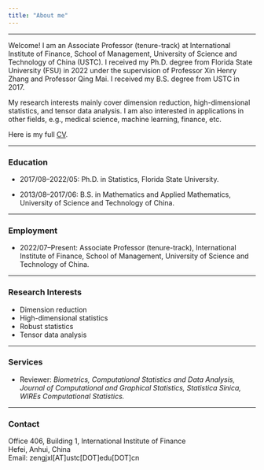 ```yaml
---
title: "About me"
---
```


------------------------------------------------------------------------

Welcome! I am an Associate Professor (tenure-track) at International Institute of Finance, School of Management, University of Science and Technology of China (USTC). I received my Ph.D. degree from Florida State University (FSU) in 2022 under the supervision of Professor Xin Henry Zhang and Professor Qing Mai. I received my B.S. degree from USTC in 2017.

My research interests mainly cover dimension reduction, high-dimensional statistics, and tensor data analysis. I am also interested in applications in other fields, e.g., medical science, machine learning, finance, etc.
<!-- Recently, I am working on the robust dimension reduction of the high-dimensional heavy-tailed data, and the second-moment based sparse SDR method. -->

Here is my full [CV](CV/CV.pdf).

------------------------------------------------------------------------

### Education

-   2017/08--2022/05: Ph.D. in Statistics, Florida State University.

-   2013/08--2017/06: B.S. in Mathematics and Applied Mathematics, University of Science and Technology of China.

------------------------------------------------------------------------

### Employment

-   2022/07--Present: Associate Professor (tenure-track), International Institute of Finance, School of Management, University of Science and Technology of China.

------------------------------------------------------------------------

### Research Interests

<!-- -   Applications in medical science -->
-   Dimension reduction
-   High-dimensional statistics
<!-- -   Machine learning -->
-   Robust statistics
-   Tensor data analysis

------------------------------------------------------------------------

### Services

-   Reviewer: *Biometrics, Computational Statistics and Data Analysis, Journal of Computational and Graphical Statistics, Statistica Sinica, WIREs Computational Statistics.*

------------------------------------------------------------------------

### Contact

Office 406, Building 1, International Institute of Finance\
Hefei, Anhui, China\
Email: zengjxl\[AT\]ustc\[DOT\]edu\[DOT\]cn
